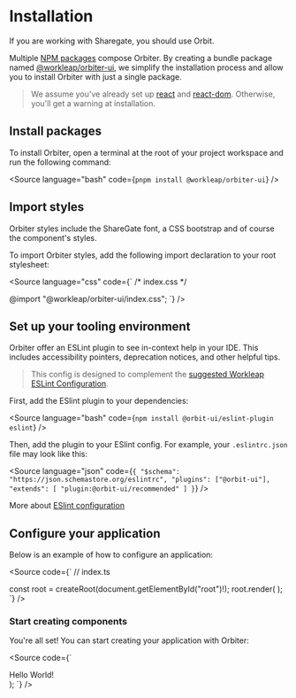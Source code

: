 
<Meta
    title="Installation"
    id="installation"
/>

# Installation

<Banner>If you are working with Sharegate, you should use <ExternalLink href="https://orbit.sharegate.design/">Orbit</ExternalLink>.</Banner>

Multiple [NPM packages](https://www.npmjs.com/settings/orbiter-ui/packages) compose Orbiter. By creating a bundle package named [@workleap/orbiter-ui](https://www.npmjs.com/package/@workleap/orbiter-ui), we simplify the installation process and allow you to install Orbiter with just a single package.

> We assume you've already set up [react](https://www.npmjs.com/package/react) and [react-dom](https://www.npmjs.com/package/react-dom). Otherwise, you'll get a warning at installation.

## Install packages

To install Orbiter, open a terminal at the root of your project workspace and run the following command:

<Source language="bash" code={`
pnpm install @workleap/orbiter-ui
`} />

## Import styles

Orbiter styles include the ShareGate font, a CSS bootstrap and of course the component's styles.

To import Orbiter styles, add the following import declaration to your root stylesheet:

<Source language="css" code={`
/* index.css */

@import "@workleap/orbiter-ui/index.css";
`} />

## Set up your tooling environment

Orbiter offer an ESLint plugin to see in-context help in your IDE. This includes accessibility pointers, deprecation notices, and other helpful tips.

> This config is designed to complement the [suggested Workleap ESLint Configuration](https://github.com/gsoft-inc/wl-web-configs).

First, add the ESlint plugin to your dependencies:

<Source language="bash" code={`
npm install @orbit-ui/eslint-plugin eslint
`} />

Then, add the plugin to your ESlint config. For example, your `.eslintrc.json` file may look like this:

<Source language="json" code={`
{
    "$schema": "https://json.schemastore.org/eslintrc",
    "plugins": ["@orbit-ui"],
    "extends": [
        "plugin:@orbit-ui/recommended"
    ]
}
`} />

More about [ESlint configuration](https://eslint.org/docs/latest/use/configure/configuration-files)

## Configure your application

Below is an example of how to configure an application:

<Source code={`
// index.ts


const root = createRoot(document.getElementById("root")!);
root.render(
    <ThemeProvider colorScheme="light">
        <App />
    </ThemeProvider>
);
`} />

### Start creating components

You're all set! You can start creating your application with Orbiter:

<Source code={`

  <Div backgroundColor="warning">
    <Text color="neutral">Hello World!</Text>
  </Div>
);
`} />
